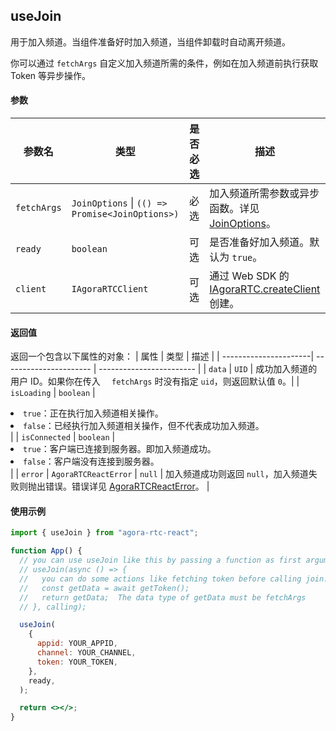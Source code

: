 ## useJoin

用于加入频道。当组件准备好时加入频道，当组件卸载时自动离开频道。

你可以通过 `fetchArgs` 自定义加入频道所需的条件，例如在加入频道前执行获取 Token 等异步操作。

#### 参数

| 参数名      | 类型                                                        | 是否必选 | 描述                                                                                                                                                            |
| ----------- | ----------------------------------------------------------- | -------- | --------------------------------------------------------------------------------------------------------------------------------------------------------------- |
| `fetchArgs` | `JoinOptions` &VerticalLine; `(() => Promise<JoinOptions>)` | 必选     | 加入频道所需参数或异步函数。详见 [JoinOptions](./data-types#joinoptions)。                                                                                      |
| `ready`     | `boolean`                                                   | 可选     | 是否准备好加入频道。默认为 `true`。                                                                                                                             |
| `client`    | `IAgoraRTCClient`                                           | 可选     | 通过 Web SDK 的 [IAgoraRTC.createClient](https://docportal.shengwang.cn/cn/video-call-4.x/API%20Reference/web_ng/interfaces/iagorartc.html#createclient) 创建。 |

#### 返回值

返回一个包含以下属性的对象：
| 属性 | 类型 | 描述 |
| ----------------------| ---------------------- | ------------------------ |
| `data` | `UID` | 成功加入频道的用户 ID。如果你在传入 `  fetchArgs` 时没有指定 `uid`，则返回默认值 `0`。|
| `isLoading` | `boolean` |<li>`true`：正在执行加入频道相关操作。</li><li>`false`：已经执行加入频道相关操作，但不代表成功加入频道。</li> |
| `isConnected` | `boolean` | <li>`true`：客户端已连接到服务器。即加入频道成功。</li><li>`false`：客户端没有连接到服务器。</li> |
| `error` | `AgoraRTCReactError` &VerticalLine; `null` | 加入频道成功则返回 `null`，加入频道失败则抛出错误。错误详见 [AgoraRTCReactError](./data-types#agorartcreacterror)。 |

#### 使用示例

```jsx
import { useJoin } from "agora-rtc-react";

function App() {
  // you can use useJoin like this by passing a function as first argument.
  // useJoin(async () => {
  //   you can do some actions like fetching token before calling join.
  //   const getData = await getToken();
  //   return getData;  The data type of getData must be fetchArgs
  // }, calling);

  useJoin(
    {
      appid: YOUR_APPID,
      channel: YOUR_CHANNEL,
      token: YOUR_TOKEN,
    },
    ready,
  );

  return <></>;
}
```
